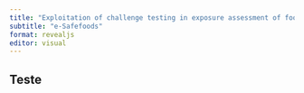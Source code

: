 ```yaml
---
title: "Exploitation of challenge testing in exposure assessment of foodborne pathogens"
subtitle: "e-Safefoods"
format: revealjs
editor: visual
---
```


## Teste
